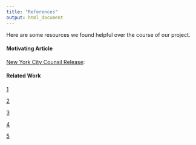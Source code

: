 ```yaml
---
title: "References"
output: html_document
---
```


Here are some resources we found helpful over the course of our project.

#### **Motivating Article**
[New York City Counsil Release](https://council.nyc.gov/press/2022/09/22/2264/): 

#### **Related Work**

[1](https://www.route-f ifty.com/finance/2022/10/cities-recover-financial-worries-loom/378358/) 

[2](https://www.bls.gov/regions/new-york-new-jersey/news-release/countyemploymentandwages_newyorkcity.htm/)

[3](https://www.osc.state.ny.us/reports/state-fiscal-year-2022-23-enacted-budget-analysis/)

[4](https://ballotpedia.org/New_York_state_budget_and_finances/)

[5](https://www.thebalancemoney.com/average-salary-information-for-us-workers-2060808#:~:text=Median%20Salary%20Information%20for%20U.S.,higher%20than%20a%20year%20earlier/)
 